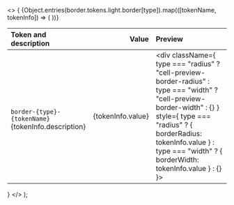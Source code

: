 
  <>
    {
      <table className="docs my-6">
        <thead>
          <tr>
            <th align="left">Token and description</th>
            <th align="right">
              <span className="pr-4">Value</span>
            </th>
            <th className="hidden sm:table-cell" align="left">
              Preview
            </th>
          </tr>
        </thead>
        <tbody>
          {Object.entries(border.tokens.light.border[type]).map(([tokenName, tokenInfo]) => (
            <tr key={tokenName}>
              <td className="w-full">
                <div className="cell-tokens-name">
                  <code className="font-medium">
                    border-{type}-{tokenName}
                  </code>
                  <div className="cell-description-tokens">{tokenInfo.description}</div>
                </div>
              </td>
              <td>
                <div className="cell-value-scale" align="right">
                  {tokenInfo.value}
                </div>
              </td>
              <td className="hidden sm:table-cell">
                <div
                  className={
                    type === "radius"
                      ? "cell-preview-border-radius"
                      : type === "width"
                      ? "cell-preview-border-width"
                      : {}
                  }
                  style={
                    type === "radius"
                      ? { borderRadius: tokenInfo.value }
                      : type === "width"
                      ? { borderWidth: tokenInfo.value }
                      : {}
                  }></div>
              </td>
            </tr>
          ))}
        </tbody>
      </table>
    }
  </>
);
